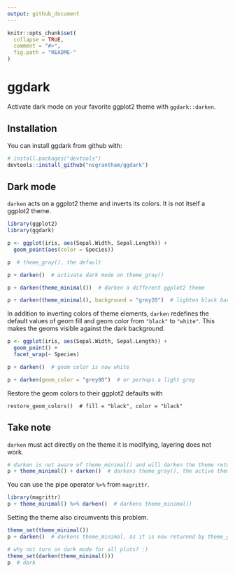 ```yaml
---
output: github_document
---
```


<!-- README.md is generated from README.Rmd. Please edit that file -->

```r
knitr::opts_chunk$set(
  collapse = TRUE,
  comment = "#>",
  fig.path = "README-"
)
```

# ggdark

Activate dark mode on your favorite ggplot2 theme with `ggdark::darken`. 

## Installation

You can install ggdark from github with:

```r
# install.packages("devtools")
devtools::install_github("nsgrantham/ggdark")
```

## Dark mode

`darken` acts on a ggplot2 theme and inverts its colors. It is not itself a ggplot2 theme.

```r
library(ggplot2)
library(ggdark)

p <- ggplot(iris, aes(Sepal.Width, Sepal.Length)) + 
  geom_point(aes(color = Species))

p  # theme_gray(), the default
```

```r
p + darken()  # activate dark mode on theme_gray()
```

```r
p + darken(theme_minimal())  # darken a different ggplot2 theme
```

```r
p + darken(theme_minimal(), background = "grey20")  # lighten black background
```


In addition to inverting colors of theme elements, `darken` redefines the default values of geom fill and geom color from `"black"` to `"white"`. This makes the geoms visible against the dark background.

```r
p <- ggplot(iris, aes(Sepal.Width, Sepal.Length)) +
  geom_point() +
  facet_wrap(~ Species)

p + darken()  # geom color is now white
```

```r
p + darken(geom_color = "grey80")  # or perhaps a light grey 
```


Restore the geom colors to their ggplot2 defaults with
```
restore_geom_colors()  # fill = "black", color = "black"
```

## Take note

`darken` must act directly on the theme it is modifying, layering does not work. 

```r
# darken is not aware of theme_minimal() and will darken the theme returned by theme_get()
p + theme_minimal() + darken()  # darkens theme_gray(), the active theme
```

You can use the pipe operator `%>%` from `magrittr`.

```r
library(magrittr)
p + theme_minimal() %>% darken()  # darkens theme_minimal()
```

Setting the theme also circumvents this problem.

```r
theme_set(theme_minimal())
p + darken()  # darkens theme_minimal, as it is now returned by theme_get()

# why not turn on dark mode for all plots? :)
theme_set(darken(theme_minimal()))
p  # dark
```


